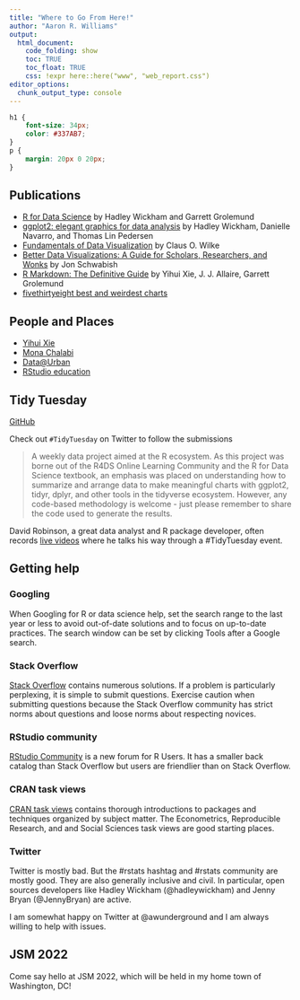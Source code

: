 ```yaml
---
title: "Where to Go From Here!"
author: "Aaron R. Williams"
output:
  html_document:
    code_folding: show
    toc: TRUE
    toc_float: TRUE
    css: !expr here::here("www", "web_report.css")
editor_options:
  chunk_output_type: console
---
```


```css
h1 {
    font-size: 34px;
    color: #337AB7;
}
p {
    margin: 20px 0 20px;
}
```

## Publications

* [R for Data Science](https://r4ds.had.co.nz/) by Hadley Wickham and Garrett Grolemund
* [ggplot2: elegant graphics for data analysis](https://ggplot2-book.org/) by Hadley Wickham, Danielle Navarro, and Thomas Lin Pedersen
* [Fundamentals of Data Visualization](https://clauswilke.com/dataviz/) by Claus O. Wilke
* [Better Data Visualizations: A Guide for Scholars, Researchers, and Wonks](https://policyviz.com/pv_books/better-data-visualizations-a-guide-for-scholars-researchers-and-wonks/) by Jon Schwabish
* [R Markdown: The Definitive Guide](https://bookdown.org/yihui/rmarkdown/) by Yihui Xie, J. J. Allaire, Garrett Grolemund
* [fivethirtyeight best and weirdest charts](https://fivethirtyeight.com/features/our-51-best-and-weirdest-charts-of-2021/)

## People and Places

* [Yihui Xie](https://yihui.org/en/about/)
* [Mona Chalabi](https://monachalabi.com/)
* [Data@Urban](https://urban-institute.medium.com/)
* [RStudio education](https://education.rstudio.com/)

## Tidy Tuesday

[GitHub](https://github.com/rfordatascience/tidytuesday)

Check out `#TidyTuesday` on Twitter to follow the submissions

> A weekly data project aimed at the R ecosystem. As this project was borne out of the R4DS Online Learning Community and the R for Data Science textbook, an emphasis was placed on understanding how to summarize and arrange data to make meaningful charts with ggplot2, tidyr, dplyr, and other tools in the tidyverse ecosystem. However, any code-based methodology is welcome - just please remember to share the code used to generate the results.

David Robinson, a great data analyst and R package developer, often records [live videos](https://www.youtube.com/user/safe4democracy) where he talks his way through a #TidyTuesday event. 

## Getting help

### Googling

When Googling for R or data science help, set the search range to the last year or less to avoid out-of-date solutions and to focus on up-to-date practices. The search window can be set by clicking Tools after a Google search. 

### Stack Overflow

[Stack Overflow](https://stackoverflow.com/) contains numerous solutions. If a problem is particularly perplexing, it is simple to submit questions. Exercise caution when submitting questions because the Stack Overflow community has strict norms about questions and loose norms about respecting novices.

### RStudio community

[RStudio Community](https://community.rstudio.com/) is a new forum for R Users. It has a smaller back catalog than Stack Overflow but users are friendlier than on Stack Overflow.

### CRAN task views

[CRAN task views](CRAN task views) contains thorough introductions to packages and techniques organized by subject matter. The Econometrics, Reproducible Research, and and Social Sciences task views are good starting places.

### Twitter

Twitter is mostly bad. But the #rstats hashtag and #rstats community are mostly good. They are also generally inclusive and civil. In particular, open sources developers like Hadley Wickham (@hadleywickham) and Jenny Bryan (@JennyBryan) are active.

I am somewhat happy on Twitter at @awunderground and I am always willing to help with issues. 

## JSM 2022

Come say hello at JSM 2022, which will be held in my home town of Washington, DC!
